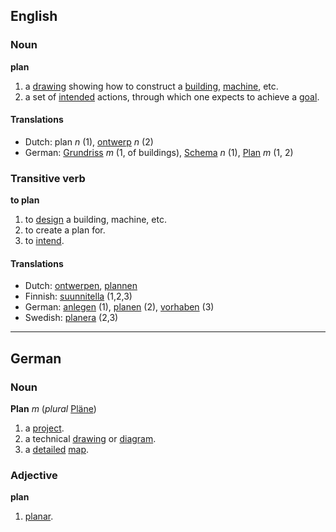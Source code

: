 ==English==
===Noun===
'''plan'''

# a [[drawing]] showing how to construct a [[building]], [[machine]], etc.
# a set of [[intend]]ed actions, through which one expects to achieve a [[goal]].

====Translations====
*Dutch: plan ''n'' (1), [[ontwerp]] ''n'' (2)
*German: [[Grundriss]] ''m'' (1, of buildings), [[Schema]] ''n'' (1), [[Plan]] ''m'' (1, 2)

===Transitive verb===
'''to plan'''

# to [[design]] a building, machine, etc.
# to create a plan for.
# to [[intend]].

====Translations====
*Dutch: [[ontwerpen]], [[plannen]]
*Finnish: [[suunnitella]] (1,2,3)
*German: [[anlegen]] (1), [[planen]] (2), [[vorhaben]] (3)
*Swedish: [[planera]] (2,3)

----

==German==
===Noun===
'''Plan''' ''m'' (''plural'' [[Pläne]])

# a [[project]].
# a technical [[drawing]] or [[diagram]].
# a [[detailed]] [[map]].

===Adjective===
'''plan'''

# [[planar]].